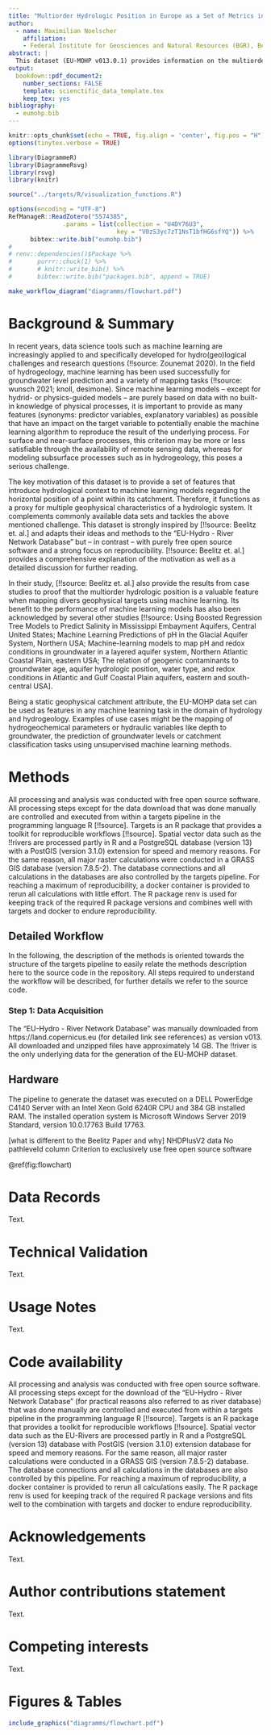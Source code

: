 ```yaml
---
title: "Multiorder Hydrologic Position in Europe as a Set of Metrics in Support of Groundwater Mapping at Regional and National Scales"
author:
  - name: Maximilian Noelscher
    affiliation:
    - Federal Institute for Geosciences and Natural Resources (BGR), Berlin, Germany
abstract: |
  This dataset (EU-MOHP v013.0.1) provides information on the multiorder hydrologic position of a geographic point within its respective river network and catchment. More precisely, it comprises the three measures “lateral position” as a relative measure of the position between the stream and the catchment boundary/ watershed, “divide stream distance” as an absolute distance measure that serves as a proxy for the position within the catchment and “stream distance” as an absolute measure of the distance to the nearest stream. These three measures were calculated for several hydrologic (stream) orders. Its spatial extent covers major parts of physiographical Europe and all of the 39 countries in European Economic Area (EEA39). Although there might be many potential use cases, this dataset serves predominantly as valuable static geophysical or environmental predictor variable among other input data for mapping or modeling tasks in the context of hydrogeology and hydrology.
output: 
  bookdown::pdf_document2:
    number_sections: FALSE
    template: scienctific_data_template.tex
    keep_tex: yes
bibliography: 
  - eumohp.bib
---
```


```r
knitr::opts_chunk$set(echo = TRUE, fig.align = 'center', fig.pos = "H")
options(tinytex.verbose = TRUE)

library(DiagrammeR)
library(DiagrammeRsvg)
library(rsvg)
library(knitr)

source("../targets/R/visualization_functions.R")
```

```r
options(encoding = "UTF-8")
RefManageR::ReadZotero("5574385",
               .params = list(collection = "U4DY76U3",
                              key = "V0zS3yc7zT1NsT1bfHG6sfYQ")) %>%
      bibtex::write.bib("eumohp.bib")
# 
# renv::dependencies()$Package %>%
#       purrr::chuck(1) %>%
#       # knitr::write_bib() %>% 
#       bibtex::write.bib("packages.bib", append = TRUE)
```


<!--
```r
 
```
-->


```r
make_workflow_diagram("diagramms/flowchart.pdf")
```


# Background & Summary

In recent years, data science tools such as machine learning are increasingly applied to and specifically developed for hydro(geo)logical challenges and research questions (!!source: Zounemat 2020). In the field of hydrogeology, machine learning has been used successfully for groundwater level prediction and a variety of mapping tasks (!!source: wunsch 2021; knoll, desimone). Since machine learning models -- except for hydrid- or physics-guided models -- are purely based on data with no built-in knowledge of physical processes, it is important to provide as many features (synonyms: predictor variables, explanatory variables) as possible that have an impact on the target variable to potentially enable the machine learning algorithm to reproduce the result of the underlying process. For surface and near-surface processes, this criterion may be more or less satisfiable through the availability of remote sensing data, whereas for modeling subsurface processes such as in hydrogeology, this poses a serious challenge.

The key motivation of this dataset is to provide a set of features that introduce hydrological context to machine learning models regarding the horizontal position of a point within its catchment. Therefore, it functions as a proxy for multiple geophysical characteristics of a hydrologic system. It complements commonly available data sets and tackles the above mentioned challenge.
This dataset is strongly inspired by [!!source: Beelitz et. al.] and adapts their ideas and methods to the “EU-Hydro - River Network Database” but – in contrast – with purely free open source software and a strong focus on reproducibility. [!!source: Beelitz et. al.] provides a comprehensive explanation of the motivation as well as a detailed discussion for further reading.

In their study, [!!source: Beelitz et. al.] also provide the results from case studies to proof that the multiorder hydrologic position is a valuable feature when mapping divers geophysical targets using machine learning. Its benefit to the performance of machine learning models has also been acknowledged by several other studies [!!source: Using Boosted Regression Tree Models to Predict Salinity in Mississippi Embayment Aquifers, Central United States; Machine Learning Predictions of pH in the Glacial Aquifer System, Northern USA; Machine-learning models to map pH and redox conditions in groundwater in a layered aquifer system, Northern Atlantic Coastal Plain, eastern USA; The relation of geogenic contaminants to groundwater age, aquifer hydrologic position, water type, and redox conditions in Atlantic and Gulf Coastal Plain aquifers, eastern and south-central USA].

Being a static geophysical catchment attribute, the EU-MOHP data set can be used as features in any machine learning task in the domain of hydrology and hydrogeology. Examples of use cases might be the mapping of hydrogeochemical parameters or hydraulic variables like depth to groundwater, the prediction of groundwater levels or catchment classification tasks using unsupervised machine learning methods.


# Methods {-}

All processing and analysis was conducted with free open source software. All processing steps except for the data download that was done manually are controlled and executed from within a targets pipeline in the programming language R [!!source]. Targets is an R package that provides a toolkit for reproducible workflows [!!source]. Spatial vector data such as the !!rivers are processed partly in R and a PostgreSQL database (version 13) with a PostGIS (version 3.1.0) extension for speed and memory reasons. For the same reason, all major raster calculations were conducted in a GRASS GIS database (version 7.8.5-2). The database connections and all calculations in the databases are also controlled by the targets pipeline. For reaching a maximum of reproducibility, a docker container is provided to rerun all calculations with little effort. The R package renv is used for keeping track of the required R package versions and combines well with targets and docker to endure reproducibility.

## Detailed Workflow {-}

In the following, the description of the methods is oriented towards the structure of the targets pipeline to easily relate the methods description here to the source code in the repository. All steps required to understand the workflow will be described, for further details we refer to the source code.

### Step 1: Data Acquisition {-}
The “EU-Hydro - River Network Database” was manually downloaded from https://land.copernicus.eu (for detailed link see references) as version v013. All downloaded and unzipped files have approximately 14 GB. The !!river is the only underlying data for the generation of the EU-MOHP dataset.

## Hardware {-}
The pipeline to generate the dataset was executed on a DELL PowerEdge C4140 Server with an Intel Xeon Gold 6240R CPU and 384 GB installed RAM. The installed operation system is Microsoft Windows Server 2019 Standard, version 10.0.17763 Build 17763.

[what is different to the Beelitz Paper and why]
NHDPlusV2 data
No pathleveId column
Criterion to exclusively use free open source software

\@ref(fig:flowchart)

# Data Records {-}

Text.

# Technical Validation {-}

Text.

# Usage Notes {-}

Text.

# Code availability {-}

All processing and analysis was conducted with free open source software. All processing steps except for the download of the “EU-Hydro - River Network Database” (for practical reasons also referred to as river database) that was done manually are controlled and executed from within a targets pipeline in the programming language R [!!source]. Targets is an R package that provides a toolkit for reproducible workflows [!!source]. Spatial vector data such as the EU-Rivers are processed partly in R and a PostgreSQL (version 13) database with PostGIS (version 3.1.0) extension database for speed and memory reasons. For the same reason, all major raster calculations were conducted in a GRASS GIS (version 7.8.5-2) database. The database connections and all calculations in the databases are also controlled by this pipeline. For reaching a maximum of reproducibility, a docker container is provided to rerun all calculations easily. The R package renv is used for keeping track of the required R package versions and fits well to the combination with targets and docker to endure reproducibility.

# Acknowledgements {-}

Text.

# Author contributions statement {-}

Text.

# Competing interests {-}

Text.

# Figures \& Tables {-}

```r
include_graphics("diagramms/flowchart.pdf") 
```
